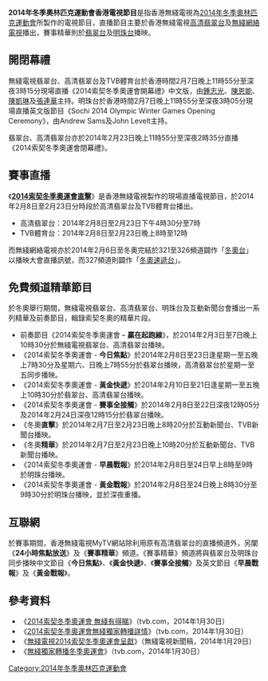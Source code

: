 '''2014年冬季奧林匹克運動會香港電視節目'''是指香港無綫電視為[[2014年冬季奧林匹克運動會|2014年冬季奧林匹克運動會]]所製作的電視節目，直播節目主要於香港無綫電視[[高清翡翠台|高清翡翠台]]及[[無綫網絡電視|無綫網絡電視]]播出，賽事精華則於[[翡翠台|翡翠台]]及[[明珠台|明珠台]]播映。

==開閉幕禮==
無綫電視翡翠台、高清翡翠台及TVB體育台於香港時間2月7日晚上11時55分至深夜3時15分現場直播《2014索契冬季奧運會開幕禮》中文版，由[[鍾志光|鍾志光]]、[[陳恩能|陳恩能]]、[[陳凱琳|陳凱琳]]及[[張連華|張連華]]主持。明珠台於香港時間2月7日晚上11時55分至深夜3時05分現場直播英文版節目《Sochi 2014 Olympic Winter Games Opening Ceremony》，由Andrew Sams及John Levelt主持。

翡翠台、高清翡翠台亦於2014年2月23日晚上11時55分至深夜2時35分直播《2014索契冬季奧運會閉幕禮》。

==賽事直播==
《'''[[2014索契冬季奧運會直擊|2014索契冬季奧運會直擊]]'''》是香港無綫電視製作的現場直播電視節目，於2014年2月8日至2月23日分時段於高清翡翠台及TVB體育台播出。

*高清翡翠台：2014年2月8日至2月23日下午4時30分至7時
*TVB體育台：2014年2月8日至2月23日晚上8時至12時

而無綫網絡電視亦於2014年2月6日至冬奧完結於321至326頻道闢作「[[冬奧台|冬奧台]]」以播映大會直播訊號，而327頻道則闢作「[[冬奧速遞台|冬奧速遞台]]」。

==免費頻道精華節目==
於冬奧舉行期間，無綫電視翡翠台、高清翡翠台、明珠台及互動新聞台會播出一系列精華及前奏節目，輯錄索契冬奧的精華片段。

*前奏節目《2014索契冬季奧運會 – '''贏在起跑線'''》，於2014年2月3日至7日晚上10時30分於無綫電視翡翠台、高清翡翠台播映。
*《2014索契冬季奧運會 - '''今日焦點'''》於2014年2月8日至23日逢星期一至五晚上7時30分及星期六、日晚上7時55分於翡翠台播映，高清翡翠台於星期一至五同步播映。
*《2014索契冬季奧運會 - '''黃金快遞'''》於2014年2月10日至21日逢星期一至五晚上10時30分於翡翠台、高清翡翠台播映。
*《2014索契冬季奧運會 - '''賽事全接觸'''》於2014年2月8日至22日深夜12時05分及2014年2月24日深夜12時15分於翡翠台播映。
*《冬奧'''直擊'''》於2014年2月7日至2月23日晚上8時20分於互動新聞台、TVB新聞台播映。
*《冬奧'''精華'''》於2014年2月7日至2月23日晚上10時20分於互動新聞台、TVB新聞台播映。
*《2014索契冬季奧運會 - '''早晨戰報'''》於2014年2月8日至24日早上8時至9時於明珠台播映。
*《2014索契冬季奧運會 - '''黃金戰報'''》於2014年2月8日至24日晚上8時30分至9時30分於明珠台播映，並於深夜重播。

==互聯網==
於賽事期間，香港無綫電視MyTV網站除利用原有高清翡翠台的直播頻道外，另闡《'''24小時焦點放送'''》及《'''賽事精華'''》頻道。《賽事精華》頻道將與翡翠台及明珠台同步播映中文節目《'''今日焦點'''》、《'''黃金快遞'''》、《'''賽事全接觸'''》及英文節目《'''早晨戰報'''》及《'''黃金戰報'''》。

==參考資料==
*《[http://b.tvb.com/whatsnew/?p=14317 2014索契冬季奧運會 無綫有得睇]{{Wayback|url=http://b.tvb.com/whatsnew/?p=14317 |date=20140220181040 }}》（tvb.com，2014年1月30日）
*《[http://b.tvb.com/whatsnew/?p=14339 2014索契冬季奧運會無綫獨家轉播詳情]{{Wayback|url=http://b.tvb.com/whatsnew/?p=14339 |date=20140220173406 }}》（tvb.com，2014年1月30日）
*《[http://corporate.tvb.com/article/f5a1bc8c8b3125f43986734ce4727836.html 無綫電視2014索契冬季奧運會呈獻]{{Wayback|url=http://corporate.tvb.com/article/f5a1bc8c8b3125f43986734ce4727836.html |date=20140201214558 }}》（無綫電視新聞稿，2014年1月29日）
*《[http://programme.tvb.com/others/tvbcomhighlights/video/515449/170278 無綫獨家轉播冬季奧運會]{{Wayback|url=http://programme.tvb.com/others/tvbcomhighlights/video/515449/170278 |date=20140220185251 }}》（tvb.com，2014年1月30日）

[[Category:2014年冬季奧林匹克運動會|Category:2014年冬季奧林匹克運動會]]